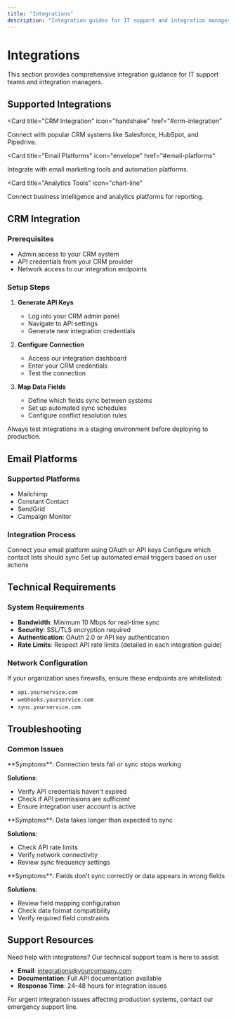 ```yaml
---
title: "Integrations"
description: "Integration guides for IT support and integration managers"
---
```


# Integrations

This section provides comprehensive integration guidance for IT support teams and integration managers.

## Supported Integrations

<Card
  title="CRM Integration"
  icon="handshake"
  href="#crm-integration"
>
  Connect with popular CRM systems like Salesforce, HubSpot, and Pipedrive.
</Card>

<Card
  title="Email Platforms"
  icon="envelope"
  href="#email-platforms"
>
  Integrate with email marketing tools and automation platforms.
</Card>

<Card
  title="Analytics Tools"
  icon="chart-line"
>
  Connect business intelligence and analytics platforms for reporting.
</Card>

## CRM Integration

### Prerequisites
- Admin access to your CRM system
- API credentials from your CRM provider
- Network access to our integration endpoints

### Setup Steps

1. **Generate API Keys**
   - Log into your CRM admin panel
   - Navigate to API settings
   - Generate new integration credentials

2. **Configure Connection**
   - Access our integration dashboard
   - Enter your CRM credentials
   - Test the connection

3. **Map Data Fields**
   - Define which fields sync between systems
   - Set up automated sync schedules
   - Configure conflict resolution rules

<Warning>
Always test integrations in a staging environment before deploying to production.
</Warning>

## Email Platforms

### Supported Platforms
- Mailchimp
- Constant Contact
- SendGrid
- Campaign Monitor

### Integration Process

<Steps>
  <Step title="Platform Authentication">
    Connect your email platform using OAuth or API keys
  </Step>
  <Step title="List Synchronization">
    Configure which contact lists should sync
  </Step>
  <Step title="Automation Setup">
    Set up automated email triggers based on user actions
  </Step>
</Steps>

## Technical Requirements

### System Requirements
- **Bandwidth**: Minimum 10 Mbps for real-time sync
- **Security**: SSL/TLS encryption required
- **Authentication**: OAuth 2.0 or API key authentication
- **Rate Limits**: Respect API rate limits (detailed in each integration guide)

### Network Configuration
If your organization uses firewalls, ensure these endpoints are whitelisted:
- `api.yourservice.com`
- `webhooks.yourservice.com`
- `sync.yourservice.com`

## Troubleshooting

### Common Issues

<Accordion title="Authentication Failures">
**Symptoms**: Connection tests fail or sync stops working

**Solutions**:
- Verify API credentials haven't expired
- Check if API permissions are sufficient
- Ensure integration user account is active
</Accordion>

<Accordion title="Sync Delays">
**Symptoms**: Data takes longer than expected to sync

**Solutions**:
- Check API rate limits
- Verify network connectivity
- Review sync frequency settings
</Accordion>

<Accordion title="Data Mapping Errors">
**Symptoms**: Fields don't sync correctly or data appears in wrong fields

**Solutions**:
- Review field mapping configuration
- Check data format compatibility
- Verify required field constraints
</Accordion>

## Support Resources

Need help with integrations? Our technical support team is here to assist:

- **Email**: integrations@yourcompany.com
- **Documentation**: Full API documentation available
- **Response Time**: 24-48 hours for integration issues

<Info>
For urgent integration issues affecting production systems, contact our emergency support line.
</Info>